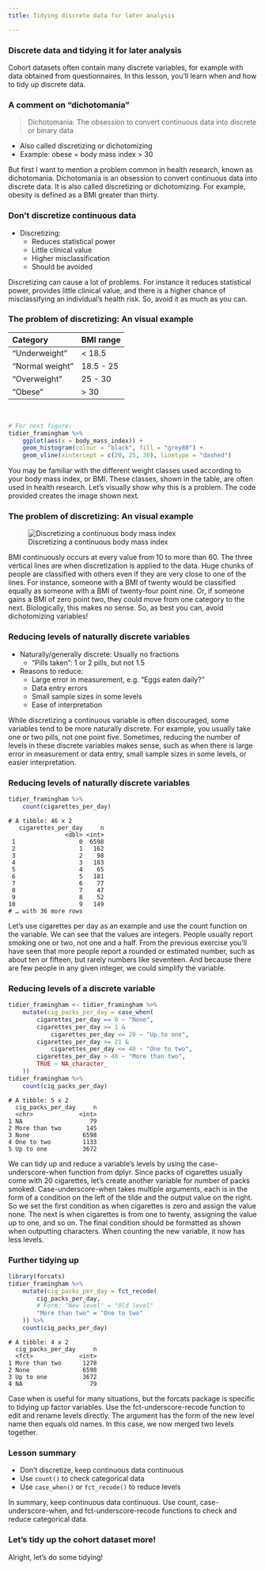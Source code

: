 ```yaml
---
title: Tidying discrete data for later analysis

---
```


### Discrete data and tidying it for later analysis

Cohort datasets often contain many discrete variables, for example with data obtained from questionnaires. In this lesson, you'll learn when and how to tidy up discrete data.

### A comment on "dichotomania"

> Dichotomania: The obsession to convert continuous data into discrete or binary data 

- Also called discretizing or dichotomizing 
- Example: obese = body mass index > 30 

But first I want to mention a problem common in health research, known as dichotomania. Dichotomania is an obsession to convert continuous data into discrete data. It is also called discretizing or dichotomizing. For example, obesity is defined as a BMI greater than thirty.

### Don't discretize continuous data

- Discretizing: 
    - Reduces statistical power
    - Little clinical value
    - Higher misclassification
    - Should be avoided 

Discretizing can cause a lot of problems. For instance it reduces statistical power, provides little clinical value, and there is a higher chance of misclassifying an individual's health risk. So, avoid it as much as you can.

### The problem of discretizing: An visual example

| Category | BMI range |
|:---------|:----------|
| "Underweight" | < 18.5 |
| "Normal weight" | 18.5 - 25 |
| "Overweight" | 25 - 30 |
| "Obese" | > 30 | 

&nbsp;

``` r
# For next figure:
tidier_framingham %>%
    ggplot(aes(x = body_mass_index)) +
    geom_histogram(colour = "black", fill = "grey80") +
    geom_vline(xintercept = c(20, 25, 30), linetype = "dashed")
```

You may be familiar with the different weight classes used according to your body mass index, or BMI. These classes, shown in the table, are often used in health research. Let's visually show why this is a problem. The code provided creates the image shown next.

### The problem of discretizing: An visual example

![Discretizing a continuous body mass index](datasets/ch2-v2-discretising.png)

BMI continuously occurs at every value from 10 to more than 60. The three vertical lines are when discretization is applied to the data. Huge chunks of people are classified with others even if they are very close to one of the lines. For instance, someone with a BMI of twenty would be classified equally as someone with a BMI of twenty-four point nine. Or, if someone gains a BMI of zero point two, they could move from one category to the next. Biologically, this makes no sense. So, as best you can, avoid dichotomizing variables!

### Reducing levels of naturally discrete variables

- Naturally/generally discrete: Usually no fractions 
    - "Pills taken": 1 or 2 pills, but not 1.5

- Reasons to reduce: 
    - Large error in measurement, e.g. "Eggs eaten daily?"
    - Data entry errors
    - Small sample sizes in some levels
    - Ease of interpretation

While discretizing a continuous variable is often discouraged, some variables tend to be more naturally discrete. For example, you usually take one or two pills, not one point five. Sometimes, reducing the number of levels in these discrete variables makes sense, such as when there is large error in measurement or data entry, small sample sizes in some levels, or easier interpretation.

### Reducing levels of naturally discrete variables

``` r
tidier_framingham %>%
    count(cigarettes_per_day)
```

```
# A tibble: 46 x 2
   cigarettes_per_day     n
                <dbl> <int>
 1                  0  6598
 2                  1   162
 3                  2    98
 4                  3   183
 5                  4    65
 6                  5   181
 7                  6    77
 8                  7    47
 9                  8    52
10                  9   149
# … with 36 more rows
```

Let's use cigarettes per day as an example and use the count function on the variable. We can see that the values are integers. People usually report smoking one or two, not one and a half. From the previous exercise you'll have seen that more people report a rounded or estimated number, such as about ten or fifteen, but rarely numbers like seventeen. And because there are few people in any given integer, we could simplify the variable.

### Reducing levels of a discrete variable

``` r
tidier_framingham <- tidier_framingham %>%
    mutate(cig_packs_per_day = case_when(
        cigarettes_per_day == 0 ~ "None",
        cigarettes_per_day >= 1 &
            cigarettes_per_day <= 20 ~ "Up to one",
        cigarettes_per_day >= 21 &
            cigarettes_per_day <= 40 ~ "One to two",
        cigarettes_per_day > 40 ~ "More than two",
        TRUE ~ NA_character_
    ))
tidier_framingham %>%
    count(cig_packs_per_day)

```

```
# A tibble: 5 x 2
  cig_packs_per_day     n
  <chr>             <int>
1 NA                   79
2 More than two       145
3 None               6598
4 One to two         1133
5 Up to one          3672
```

We can tidy up and reduce a variable's levels by using the case-underscore-when function from dplyr. Since packs of cigarettes usually come with 20 cigarettes, let's create another variable for number of packs smoked. Case-underscore-when takes multiple arguments, each is in the form of a condition on the left of the tilde and the output value on the right. So we set the first condition as when cigarettes is zero and assign the value none. The next is when cigarettes is from one to twenty, assigning the value up to one, and so on. The final condition should be formatted as shown when outputting characters. When counting the new variable, it now has less levels.

### Further tidying up

``` r
library(forcats)
tidier_framingham %>%
    mutate(cig_packs_per_day = fct_recode(
        cig_packs_per_day, 
        # Form: "New level" = "Old level"
        "More than two" = "One to two"
    )) %>%
    count(cig_packs_per_day)
```

```
# A tibble: 4 x 2
  cig_packs_per_day     n
  <fct>             <int>
1 More than two      1278
2 None               6598
3 Up to one          3672
4 NA                   79
```

Case when is useful for many situations, but the forcats package is specific to tidying up factor variables. Use the fct-underscore-recode function to edit and rename levels directly. The argument has the form of the new level name then equals old names. In this case, we now merged two levels together.

### Lesson summary

- Don't discretize, keep continuous data continuous
- Use `count()` to check categorical data 
- Use `case_when()` or `fct_recode()` to reduce levels

In summary, keep continuous data continuous. Use count, case-underscore-when, and fct-underscore-recode functions to check and reduce categorical data.

### Let's tidy up the cohort dataset more!

Alright, let's do some tidying!

